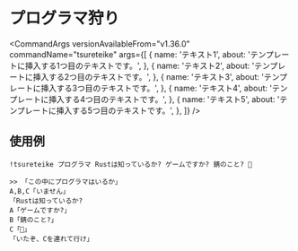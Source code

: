 
# プログラマ狩り

<CommandArgs
  versionAvailableFrom="v1.36.0"
  commandName="tsureteike"
  args={[
    {
      name: 'テキスト1',
      about: 'テンプレートに挿入する1つ目のテキストです。',
    },
    {
      name: 'テキスト2',
      about: 'テンプレートに挿入する2つ目のテキストです。',
    },
    {
      name: 'テキスト3',
      about: 'テンプレートに挿入する3つ目のテキストです。',
    },
    {
      name: 'テキスト4',
      about: 'テンプレートに挿入する4つ目のテキストです。',
    },
    {
      name: 'テキスト5',
      about: 'テンプレートに挿入する5つ目のテキストです。',
    },
  ]}
/>

## 使用例

`!tsureteike プログラマ Rustは知っているか? ゲームですか? 錆のこと? 🦀`

```
>> 「この中にプログラマはいるか」
A,B,C「いません」
「Rustは知っているか?
A「ゲームですか?」
B「錆のこと?」
C「🦀」
「いたぞ、Cを連れて行け」
```
